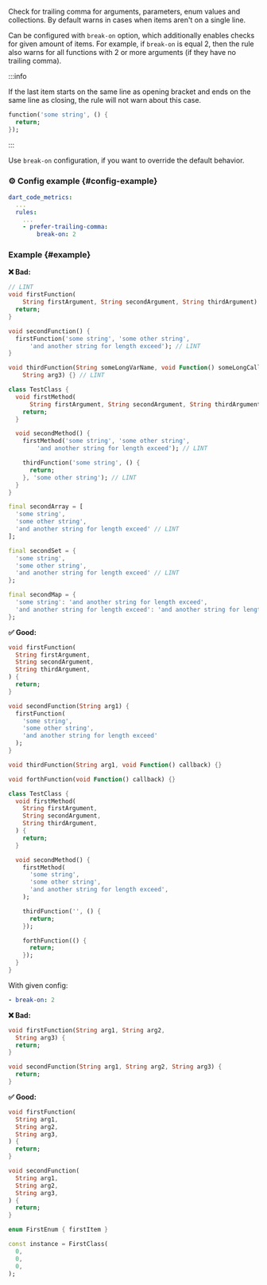 
<RuleDetails version="2.2.0" severity="warning" hasConfig hasFix />

Check for trailing comma for arguments, parameters, enum values and collections.
By default warns in cases when items aren't on a single line.

Can be configured with `break-on` option, which additionally enables checks for given amount of items.
For example, if `break-on` is equal 2, then the rule also warns for all functions with 2 or more arguments (if they have no trailing comma).

:::info

If the last item starts on the same line as opening bracket and ends on the same line as closing, the rule will not warn about this case.

```dart
function('some string', () {
  return;
});
```

:::

Use `break-on` configuration, if you want to override the default behavior.

### ⚙️ Config example {#config-example}

```yaml
dart_code_metrics:
  ...
  rules:
    ...
    - prefer-trailing-comma:
        break-on: 2
```

### Example {#example}

**❌ Bad:**

```dart
// LINT
void firstFunction(
    String firstArgument, String secondArgument, String thirdArgument) {
  return;
}

void secondFunction() {
  firstFunction('some string', 'some other string',
      'and another string for length exceed'); // LINT
}

void thirdFunction(String someLongVarName, void Function() someLongCallbackName,
    String arg3) {} // LINT

class TestClass {
  void firstMethod(
      String firstArgument, String secondArgument, String thirdArgument) { // LINT
    return;
  }

  void secondMethod() {
    firstMethod('some string', 'some other string',
        'and another string for length exceed'); // LINT

    thirdFunction('some string', () {
      return;
    }, 'some other string'); // LINT
  }
}

final secondArray = [
  'some string',
  'some other string',
  'and another string for length exceed' // LINT
];

final secondSet = {
  'some string',
  'some other string',
  'and another string for length exceed' // LINT
};

final secondMap = {
  'some string': 'and another string for length exceed',
  'and another string for length exceed': 'and another string for length exceed' // LINT
};
```

**✅ Good:**

```dart
void firstFunction(
  String firstArgument,
  String secondArgument,
  String thirdArgument,
) {
  return;
}

void secondFunction(String arg1) {
  firstFunction(
    'some string',
    'some other string',
    'and another string for length exceed'
  );
}

void thirdFunction(String arg1, void Function() callback) {}

void forthFunction(void Function() callback) {}

class TestClass {
  void firstMethod(
    String firstArgument,
    String secondArgument,
    String thirdArgument,
  ) {
    return;
  }

  void secondMethod() {
    firstMethod(
      'some string',
      'some other string',
      'and another string for length exceed',
    );

    thirdFunction('', () {
      return;
    });

    forthFunction(() {
      return;
    });
  }
}
```

With given config:

```yaml
- break-on: 2
```

**❌ Bad:**

```dart
void firstFunction(String arg1, String arg2,
  String arg3) {
  return;
}

void secondFunction(String arg1, String arg2, String arg3) {
  return;
}
```

**✅ Good:**

```dart
void firstFunction(
  String arg1,
  String arg2,
  String arg3,
) {
  return;
}

void secondFunction(
  String arg1,
  String arg2,
  String arg3,
) {
  return;
}

enum FirstEnum { firstItem }

const instance = FirstClass(
  0,
  0,
  0,
);
```
